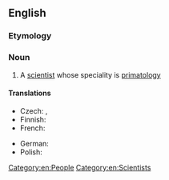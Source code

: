 ==English==

===Etymology===
{{suffix|en|primatology|ist}}

===Noun===
{{en-noun}}

# A [[scientist]] whose speciality is [[primatology]]

====Translations====
{{trans-top|scientist whose speciality is primatology}}
* Czech: {{t|cs|primatolog|m}}, {{t|cs|primatoložka|f}}
* Finnish: {{t|fi|primatologi}}
* French: {{t+|fr|primatologue|m|f}}
{{trans-mid}}
* German: {{t+|de|Primatologe|m}}
* Polish: {{t+|pl|prymatolog|m}}
{{trans-bottom}}

[[Category:en:People]]
[[Category:en:Scientists]]